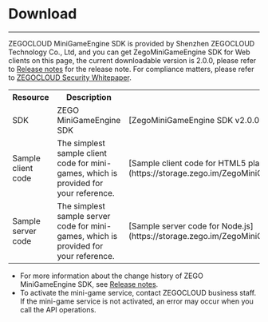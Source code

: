 # Download

- - -
ZEGOCLOUD MiniGameEngine SDK is provided by Shenzhen ZEGOCLOUD Technology Co., Ltd, and you can get ZegoMiniGameEngine SDK for Web clients on this page, the current downloadable version is 2.0.0, please refer to  [Release notes](./quick%20start/Release%20Notes.mdx) for the release note. For compliance matters, please refer to [ZEGOCLOUD Security Whitepaper](https://docs.zegocloud.com/article/15675).
<table>
  <tbody>
    <tr>
      <th>Resource</th>
      <th>Description</th>
      <th>Download URL</th>
      <th>References</th>
    </tr>
    <tr>
      <td>SDK</td>
      <td>ZEGO MiniGameEngine SDK</td>
      <td>[ZegoMiniGameEngine SDK v2.0.0](https://www.npmjs.com/package/zego-mini-game-engine)</td>
      <td>[Integrate the SDKs](./quick%20start/Integrate%20the%20SDK.mdx)</td>
    </tr>
    <tr>
      <td>Sample client code</td>
      <td>The simplest sample client code for mini-games, which is provided for your reference.</td>
      <td>[Sample client code for HTML5 players](https://storage.zego.im/ZegoMiniGameSDK/Web/DemoSourceCode/ZegoMiniGameEngineDemo.zip)</td>
      <td>[Run the sample client code for HTML5 players](./quick%20start/run%20sample%20codes.mdx##run-the-sample-client-code-for-web)</td>
    </tr>
    <tr>
      <td>Sample server code</td>
      <td>The simplest sample server code for mini-games, which is provided for your reference.</td>
      <td>[Sample server code for Node.js](https://storage.zego.im/ZegoMiniGameSDK/server/ZegoMiniGameServerDemo.zip)</td>
      <td>[Run the sample server code for Node.js](./quick%20start/run%20sample%20codes.mdx##run-the-sample-server-code-for-nodejs)</td>
    </tr>
  </tbody>
</table>

<Note title="Note">

- For more information about the change history of ZEGO MiniGameEngine SDK, see [Release notes](./quick%20start/Release%20Notes.mdx).
- To activate the mini-game service, contact ZEGOCLOUD business staff. If the mini-game service is not activated, an error may occur when you call the API operations.
</Note>

